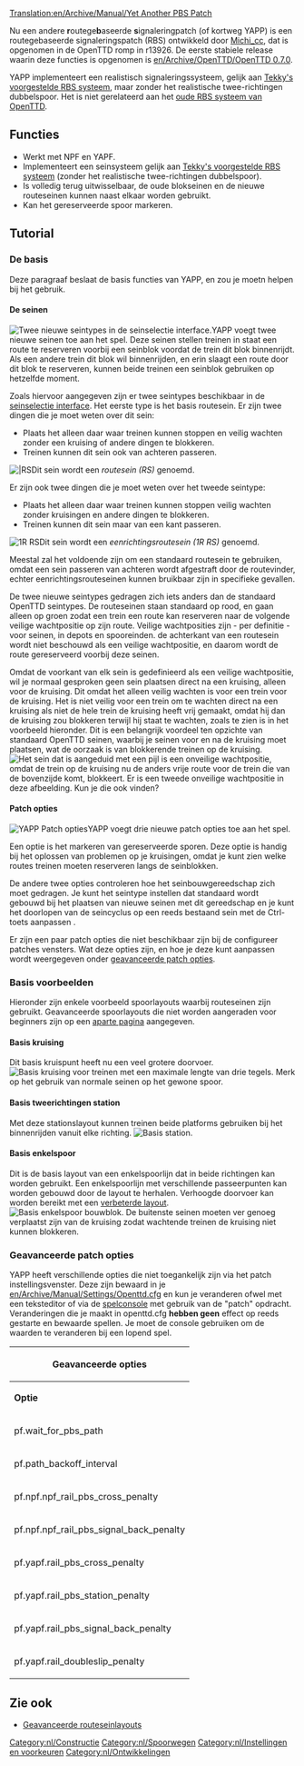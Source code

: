 [[Translation:en/Archive/Manual/Yet Another PBS Patch]]


Nu een andere '''r'''outege'''b'''aseerde '''s'''ignaleringpatch (of kortweg YAPP) is een routegebaseerde signaleringspatch (RBS) ontwikkeld door [[en/Michi cc|Michi_cc]], dat is opgenomen in de OpenTTD romp in r13926. De eerste stabiele release waarin deze functies is opgenomen is [[en/Archive/OpenTTD/OpenTTD 0.7.0]].

YAPP implementeert een realistisch signaleringssysteem, gelijk aan [[en/Archive/Community/Realistic Path Based Signalling|Tekky's voorgestelde RBS systeem]], maar zonder het realistische twee-richtingen dubbelspoor. Het is niet gerelateerd aan het [[en/Archive/Manual/Path Based Signaling (old)|oude RBS systeem van OpenTTD]].

==Functies==
* Werkt met NPF en YAPF.
* Implementeert een seinsysteem gelijk aan [[en/Archive/Community/Realistic Path Based Signalling|Tekky's voorgestelde RBS systeem]] (zonder het realistische twee-richtingen dubbelspoor).
* Is volledig terug uitwisselbaar, de oude blokseinen en de nieuwe routeseinen kunnen naast elkaar worden gebruikt.
* Kan het gereserveerde spoor markeren.

==Tutorial==
===De basis===
Deze paragraaf beslaat de basis functies van YAPP, en zou je moetn helpen bij het gebruik.

====De seinen====
[[File:nl/Seinkeuze1.gif|frame|right|Twee nieuwe seintypes in de [[nl/Manual/Seinselectie interface|seinselectie interface]].]]YAPP voegt twee nieuwe seinen toe aan het spel. Deze seinen stellen treinen in staat een route te reserveren voorbij een seinblok voordat de trein dit blok binnenrijdt. Als een andere trein dit blok wil binnenrijden, en erin slaagt een route door dit blok te reserveren, kunnen beide treinen een seinblok gebruiken op hetzelfde moment.

Zoals hiervoor aangegeven zijn er twee seintypes beschikbaar in de [[nl/Manual/Seinselectie interface|seinselectie interface]]. Het eerste type is het basis routesein. Er zijn twee dingen die je moet weten over dit sein:
* Plaats het alleen daar waar treinen kunnen stoppen en veilig wachten zonder een kruising of andere dingen te blokkeren.
* Treinen kunnen dit sein ook van achteren passeren.
[[File:nl/Routesein.gif|frame|right||RS]]Dit sein wordt een ''routesein (RS)'' genoemd.


Er zijn ook twee dingen die je moet weten over het tweede seintype:
* Plaats het alleen daar waar treinen kunnen stoppen veilig wachten zonder kruisingen en andere dingen te blokkeren.
* Treinen kunnen dit sein maar van een kant passeren.
[[File:nl/Routesein1r.gif|frame|right|1R RS]]Dit sein wordt een ''eenrichtingsroutesein (1R RS)'' genoemd.


Meestal zal het voldoende zijn om een standaard routesein te gebruiken, omdat een sein passeren van achteren wordt afgestraft door de routevinder, echter eenrichtingsrouteseinen kunnen bruikbaar zijn in specifieke gevallen.


De twee nieuwe seintypes gedragen zich iets anders dan de standaard OpenTTD seintypes. De routeseinen staan standaard op rood, en gaan alleen op groen zodat een trein een route kan reserveren naar de volgende veilige wachtpositie op zijn route. Veilige wachtposities zijn - per definitie - voor seinen, in depots en spooreinden. de achterkant van een routesein wordt niet beschouwd als een veilige wachtpositie, en daarom wordt de route gereserveerd voorbij deze seinen.

Omdat de voorkant van elk sein is gedefinieerd als een veilige wachtpositie, wil je normaal gesproken geen sein plaatsen direct na een kruising, alleen voor de kruising. Dit omdat het alleen veilig wachten is voor een trein voor de kruising. Het is niet veilig voor een trein om te wachten direct na een kruising als niet de hele trein de kruising heeft vrij gemaakt, omdat hij dan de kruising zou blokkeren terwijl hij staat te wachten, zoals te zien is in het voorbeeld hieronder. Dit is een belangrijk voordeel ten opzichte van standaard OpenTTD seinen, waarbij je seinen voor en na de kruising moet plaatsen, wat de oorzaak is van blokkerende treinen op de kruising.
[[File:en/Seinkeuze2.gif|frame|center|Het sein dat is aangeduid met een pijl is een onveilige wachtpositie, omdat de trein op de kruising nu de anders vrije route voor de trein die van de bovenzijde komt, blokkeert. Er is een tweede onveilige wachtpositie in deze afbeelding. Kun je die ook vinden?]]

====Patch opties====
[[File:nl/Reserveer spoor.gif|frame|right|YAPP Patch opties]]YAPP voegt drie nieuwe patch opties toe aan het spel.


Een optie is het markeren van gereserveerde sporen. Deze optie is handig bij het oplossen van problemen op je kruisingen, omdat je kunt zien welke routes treinen moeten reserveren langs de seinblokken.


De andere twee opties controleren hoe het seinbouwgereedschap zich moet gedragen. Je kunt het seintype instellen dat standaard wordt gebouwd bij het plaatsen van nieuwe seinen met dit gereedschap en je kunt het doorlopen van de seincyclus op een reeds bestaand sein met de Ctrl-toets aanpassen .


Er zijn een paar patch opties die niet beschikbaar zijn bij de configureer patches vensters. Wat deze opties zijn, en hoe je deze kunt aanpassen wordt weergegeven onder [[#Geavanceerde_patch_opties|geavanceerde patch opties]].

===Basis voorbeelden===
Hieronder zijn enkele voorbeeld spoorlayouts waarbij routeseinen zijn gebruikt. Geavanceerde spoorlayouts die niet worden aangeraden voor beginners zijn op een [[nl/Community/Junctionary/Geavanceerde routeseinlayouts|aparte pagina]] aangegeven.

====Basis kruising====
Dit basis kruispunt heeft nu een veel grotere doorvoer.
[[File:en/Yapp basicjunction.png|frame|center|Basis kruising voor treinen met een maximale lengte van drie tegels. Merk op het gebruik van normale seinen op het gewone spoor.]]

====Basis tweerichtingen station====
Met deze stationslayout kunnen treinen beide platforms gebruiken bij het binnenrijden vanuit elke richting.
[[File:en/Yapp basicstation.png|frame|center|Basis station.]]

====Basis enkelspoor====
Dit is de basis layout van een enkelspoorlijn dat in beide richtingen kan worden gebruikt. Een enkelspoorlijn met verschillende passeerpunten kan worden gebouwd door de layout te herhalen. Verhoogde doorvoer kan worden bereikt met een [[nl/Community/Junctionary/Geavanceerde routeseinlayouts#Geprioriteerde_enkelspoor_layout|verbeterde layout]].
[[File:en/Yapp single track.png|frame|center|Basis enkelspoor bouwblok. De buitenste seinen moeten ver genoeg verplaatst zijn van de kruising zodat wachtende treinen de kruising niet kunnen blokkeren.]]

===Geavanceerde patch opties===
YAPP heeft verschillende opties die niet toegankelijk zijn via het patch instellingsvenster. Deze zijn bewaard in je [[en/Archive/Manual/Settings/Openttd.cfg]] en
kun je veranderen ofwel met een teksteditor of via de [[nl/Manual/Console|spelconsole]] met gebruik van de "patch" opdracht. Veranderingen die je maakt in openttd.cfg '''hebben geen''' effect op reeds gestarte en bewaarde spellen. Je moet de console gebruiken om de waarden te veranderen bij een lopend spel.

{| border = "1"
!colspan="3"| Geavanceerde opties
|-
| '''Optie''' || '''Standaard''' || '''Beschrijving'''
|-
| pf.wait_for_pbs_path || 30 || Hoe lang wachten voor een routereservatie (in dagen). Zet deze waarde op 255 als je niet wilt dat treinen ''steeds'' omdraaien voor een routesein uit zichzelf.
|-
| pf.path_backoff_interval || 20 || Tikken tussen het controleren op een vrije route. Verhoog deze waarde als je een trage computer hebt. Zet op 255 om het vooruitkijken voor een route uit te schakelen als je deze geavanceerde seinen niet wilt gebruiken.
|-
| pf.npf.npf_rail_pbs_cross_penalty || 300 || Routevinderstraf voor het kruisen van gereserveerde tegels bij het gebruik van [[en/Archive/Manual/Settings/New global pathfinding]].
|-
| pf.npf.npf_rail_pbs_signal_back_penalty || 1500 || Routevinderstraf voor het passeren van een routesein van achteren bij gebruik van [[en/Archive/Manual/Settings/New global pathfinding]].
|-
| pf.yapf.rail_pbs_cross_penalty || 300 || Routevinderstraf voor het kruisen van gereserveerde tegels bij het gebruik van [[en/Archive/Manual/Yet Another Pathfinder]].
|-
| pf.yapf.rail_pbs_station_penalty || 800 || Routevinderstraf voor het kruisen van een gereserveerde stationstegel bij het gebruik van [[en/Archive/Manual/Yet Another Pathfinder]].
|-
| pf.yapf.rail_pbs_signal_back_penalty || 1500 || Routevinderstraf voor het passeren van een routesein van achteren bij gebruik van [[en/Archive/Manual/Yet Another Pathfinder]].
|-
| pf.yapf.rail_doubleslip_penalty || 100 || Routevinderstraf voor het passeren van een dubbele slip schakelaar bij het gebruik van [[en/Archive/Manual/Yet Another Pathfinder]].
|}


{{nl/Kenmerken|0.7|0.7.0}}

== Zie ook ==
* [[nl/Community/Junctionary/Geavanceerde routeseinlayouts|Geavanceerde routeseinlayouts]]

[[Category:nl/Constructie]]
[[Category:nl/Spoorwegen]]
[[Category:nl/Instellingen en voorkeuren]]
[[Category:nl/Ontwikkelingen]]